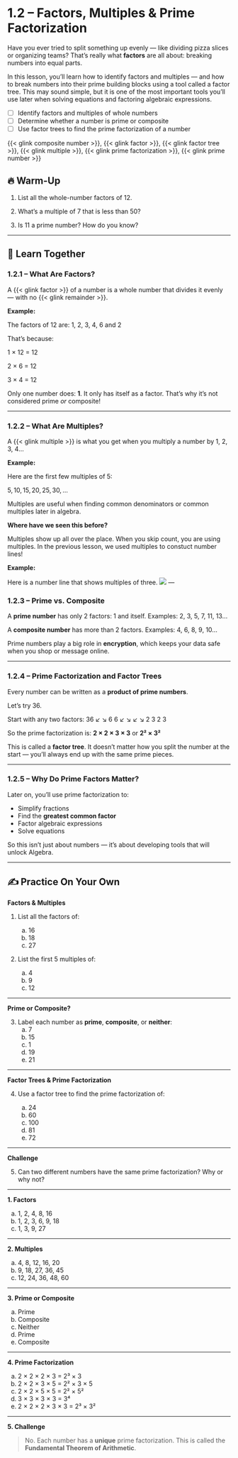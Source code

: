 # 1.2 – Factors, Multiples & Prime Factorization {.unnumbered}

Have you ever tried to split something up evenly — like dividing pizza slices or organizing teams? That’s really what **factors** are all about: breaking numbers into equal parts.

In this lesson, you’ll learn how to identify factors and multiples — and how to break numbers into their prime building blocks using a tool called a factor tree. This may sound simple, but it is one of the most important tools you'll use later when solving equations and factoring algebraic expressions.

::: {.callout-note icon=false title="🎯 Objectives"}
- [ ] Identify factors and multiples of whole numbers
- [ ] Determine whether a number is prime or composite
- [ ] Use factor trees to find the prime factorization of a number
:::

::: {.callout-note icon=false title="📚 Vocabulary"}
{{< glink composite number >}}, {{< glink factor >}}, {{< glink factor tree >}}, {{< glink multiple >}}, {{< glink prime factorization >}}, {{< glink prime number >}}
:::

## 🔥 Warm-Up

1. List all the whole-number factors of 12.

2. What’s a multiple of 7 that is less than 50?

3. Is 11 a prime number? How do you know?

---

## 👥 Learn Together

### 1.2.1 – What Are Factors?

A {{< glink factor >}} of a number is a whole number that divides it evenly — with no {{< glink remainder >}}.

**Example:**

The factors of 12 are: 1, 2, 3, 4, 6 and 2

That’s because:

1 × 12 = 12

2 × 6 = 12

3 × 4 = 12

:::{.callout-note icon=false appearance="simple" collapse=true title="🧠 Can a number have just one factor?"}
Only one number does: **1**. It only has itself as a factor. That’s why it’s not considered prime *or* composite!
:::

---

### 1.2.2 – What Are Multiples?

A {{< glink multiple >}} is what you get when you multiply a number by 1, 2, 3, 4…

**Example:**

Here are the first few multiples of 5: 

$5, 10, 15, 20, 25, 30, ...$

Multiples are useful when finding common denominators or common multiples later in algebra.

**Where have we seen this before?**

Multiples show up all over the place. When you skip count, you are using multiples. In the previous lesson, we used multiples to constuct number lines! 

**Example:**

Here is a number line that shows multiples of three.
![](/images/Unit_1/Lesson_2/skip_count_by_3.png)
---

### 1.2.3 – Prime vs. Composite

A **prime number** has only 2 factors: 1 and itself.
Examples: 2, 3, 5, 7, 11, 13...

A **composite number** has more than 2 factors.
Examples: 4, 6, 8, 9, 10...

:::{.callout-tip .realworld-box icon=false title="🌍 In the Real World"}
Prime numbers play a big role in **encryption**, which keeps your data safe when you shop or message online.
:::

---

### 1.2.4 – Prime Factorization and Factor Trees

Every number can be written as a **product of prime numbers**.

Let’s try 36.

Start with any two factors:
36
↙   ↘
6     6
↙ ↘   ↙ ↘
2  3   2  3

So the prime factorization is:
**2 × 2 × 3 × 3** or **2² × 3²**

This is called a **factor tree**. It doesn’t matter how you split the number at the start — you’ll always end up with the same prime pieces.

---

### 1.2.5 – Why Do Prime Factors Matter?

Later on, you'll use prime factorization to:

* Simplify fractions
* Find the **greatest common factor**
* Factor algebraic expressions
* Solve equations

So this isn't just about numbers — it's about developing tools that will unlock Algebra.

---

## ✍️ Practice On Your Own

**Factors & Multiples**

1. List all the factors of:

   a. 16
   b. 18
   c. 27

2. List the first 5 multiples of:

   a. 4
   b. 9
   c. 12

---

**Prime or Composite?**

3. Label each number as **prime**, **composite**, or **neither**:
   a. 7
   b. 15
   c. 1
   d. 19
   e. 21

---

**Factor Trees & Prime Factorization**

4. Use a factor tree to find the prime factorization of:

   a. 24
   b. 60
   c. 100
   d. 81
   e. 72

---

**Challenge**

5. Can two different numbers have the same prime factorization? Why or why not?

---

::: {.callout-tip icon=false collapse=true title="🔑 Answer Key"}

**1. Factors**

a. 1, 2, 4, 8, 16
b. 1, 2, 3, 6, 9, 18
c. 1, 3, 9, 27

---

**2. Multiples**

a. 4, 8, 12, 16, 20
b. 9, 18, 27, 36, 45
c. 12, 24, 36, 48, 60

---

**3. Prime or Composite**

a. Prime
b. Composite
c. Neither
d. Prime
e. Composite

---

**4. Prime Factorization**

a. 2 × 2 × 2 × 3 = 2³ × 3
b. 2 × 2 × 3 × 5 = 2² × 3 × 5
c. 2 × 2 × 5 × 5 = 2² × 5²
d. 3 × 3 × 3 × 3 = 3⁴
e. 2 × 2 × 2 × 3 × 3 = 2³ × 3²

---

**5. Challenge**

> No. Each number has a **unique** prime factorization. This is called the **Fundamental Theorem of Arithmetic**.

:::
